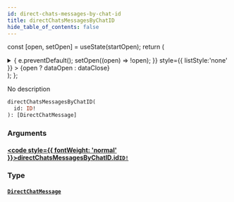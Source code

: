 ```yaml
---
id: direct-chats-messages-by-chat-id
title: directChatsMessagesByChatID
hide_table_of_contents: false
---
```






const [open, setOpen] = useState(startOpen);
return (
<details {...(open ? { open: true } : {})} className="details" style={{ border:'none', boxShadow:'none', background:'var(--ifm-background-color)' }}>
<summary
onClick={(e) => {
e.preventDefault();
setOpen((open) => !open);
}}
style={{ listStyle:'none' }} >
{open ? dataOpen : dataClose}
</summary>
{open && children}
</details>
);
};

No description

```graphql
directChatsMessagesByChatID(
  id: ID!
): [DirectChatMessage]
```

### Arguments

#### [<code style={{ fontWeight: 'normal' }}>directChatsMessagesByChatID.<b>id</b></code>](#)<Bullet />[`ID!`](/schema/scalars/id) <Badge class="secondary" text="non-null"/> <Badge class="secondary" text="scalar"/>

>

### Type

#### [`DirectChatMessage`](/schema/objects/direct-chat-message) <Badge class="secondary" text="object"/>

>

